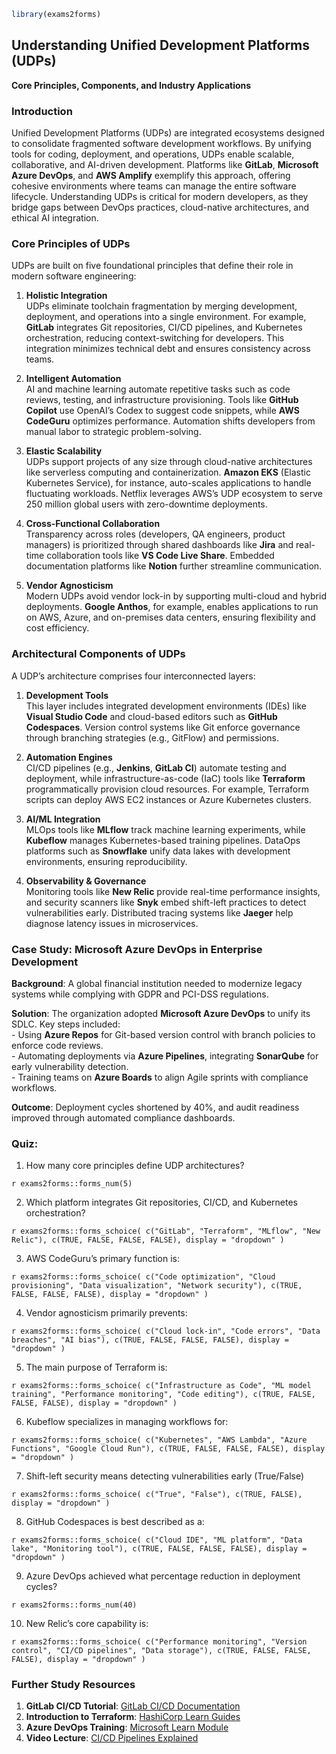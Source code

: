 ```r
library(exams2forms)
```

## **Understanding Unified Development Platforms (UDPs)**  
**Core Principles, Components, and Industry Applications**  

### **Introduction**  
Unified Development Platforms (UDPs) are integrated ecosystems designed to consolidate fragmented software development workflows. By unifying tools for coding, deployment, and operations, UDPs enable scalable, collaborative, and AI-driven development. Platforms like **GitLab**, **Microsoft Azure DevOps**, and **AWS Amplify** exemplify this approach, offering cohesive environments where teams can manage the entire software lifecycle. Understanding UDPs is critical for modern developers, as they bridge gaps between DevOps practices, cloud-native architectures, and ethical AI integration.  

### **Core Principles of UDPs**
UDPs are built on five foundational principles that define their role in modern software engineering:  

1. **Holistic Integration**  
   UDPs eliminate toolchain fragmentation by merging development, deployment, and operations into a single environment. For example, **GitLab** integrates Git repositories, CI/CD pipelines, and Kubernetes orchestration, reducing context-switching for developers. This integration minimizes technical debt and ensures consistency across teams.  

2. **Intelligent Automation**  
   AI and machine learning automate repetitive tasks such as code reviews, testing, and infrastructure provisioning. Tools like **GitHub Copilot** use OpenAI’s Codex to suggest code snippets, while **AWS CodeGuru** optimizes performance. Automation shifts developers from manual labor to strategic problem-solving.  

3. **Elastic Scalability**  
   UDPs support projects of any size through cloud-native architectures like serverless computing and containerization. **Amazon EKS** (Elastic Kubernetes Service), for instance, auto-scales applications to handle fluctuating workloads. Netflix leverages AWS’s UDP ecosystem to serve 250 million global users with zero-downtime deployments.  

4. **Cross-Functional Collaboration**  
   Transparency across roles (developers, QA engineers, product managers) is prioritized through shared dashboards like **Jira** and real-time collaboration tools like **VS Code Live Share**. Embedded documentation platforms like **Notion** further streamline communication.  

5. **Vendor Agnosticism**  
   Modern UDPs avoid vendor lock-in by supporting multi-cloud and hybrid deployments. **Google Anthos**, for example, enables applications to run on AWS, Azure, and on-premises data centers, ensuring flexibility and cost efficiency.  

### **Architectural Components of UDPs**  
A UDP’s architecture comprises four interconnected layers:  

1. **Development Tools**  
   This layer includes integrated development environments (IDEs) like **Visual Studio Code** and cloud-based editors such as **GitHub Codespaces**. Version control systems like Git enforce governance through branching strategies (e.g., GitFlow) and permissions.  

2. **Automation Engines**  
   CI/CD pipelines (e.g., **Jenkins**, **GitLab CI**) automate testing and deployment, while infrastructure-as-code (IaC) tools like **Terraform** programmatically provision cloud resources. For example, Terraform scripts can deploy AWS EC2 instances or Azure Kubernetes clusters.  

3. **AI/ML Integration**  
   MLOps tools like **MLflow** track machine learning experiments, while **Kubeflow** manages Kubernetes-based training pipelines. DataOps platforms such as **Snowflake** unify data lakes with development environments, ensuring reproducibility.  

4. **Observability & Governance**  
   Monitoring tools like **New Relic** provide real-time performance insights, and security scanners like **Snyk** embed shift-left practices to detect vulnerabilities early. Distributed tracing systems like **Jaeger** help diagnose latency issues in microservices.  

### **Case Study: Microsoft Azure DevOps in Enterprise Development**  
**Background**: A global financial institution needed to modernize legacy systems while complying with GDPR and PCI-DSS regulations.  

**Solution**: The organization adopted **Microsoft Azure DevOps** to unify its SDLC. Key steps included:  
- Using **Azure Repos** for Git-based version control with branch policies to enforce code reviews.  
- Automating deployments via **Azure Pipelines**, integrating **SonarQube** for early vulnerability detection.  
- Training teams on **Azure Boards** to align Agile sprints with compliance workflows.  

**Outcome**: Deployment cycles shortened by 40%, and audit readiness improved through automated compliance dashboards.  

### **Quiz:**  

1. How many core principles define UDP architectures?

`r exams2forms::forms_num(5)`

2. Which platform integrates Git repositories, CI/CD, and Kubernetes orchestration?

`r exams2forms::forms_schoice( c("GitLab", "Terraform", "MLflow", "New Relic"), c(TRUE, FALSE, FALSE, FALSE), display = "dropdown" )`

3. AWS CodeGuru's primary function is:

`r exams2forms::forms_schoice( c("Code optimization", "Cloud provisioning", "Data visualization", "Network security"), c(TRUE, FALSE, FALSE, FALSE), display = "dropdown" )`

4. Vendor agnosticism primarily prevents:

`r exams2forms::forms_schoice( c("Cloud lock-in", "Code errors", "Data breaches", "AI bias"), c(TRUE, FALSE, FALSE, FALSE), display = "dropdown" )`

5. The main purpose of Terraform is:

`r exams2forms::forms_schoice( c("Infrastructure as Code", "ML model training", "Performance monitoring", "Code editing"), c(TRUE, FALSE, FALSE, FALSE), display = "dropdown" )`

6. Kubeflow specializes in managing workflows for:

`r exams2forms::forms_schoice( c("Kubernetes", "AWS Lambda", "Azure Functions", "Google Cloud Run"), c(TRUE, FALSE, FALSE, FALSE), display = "dropdown" )`

7. Shift-left security means detecting vulnerabilities early (True/False)

`r exams2forms::forms_schoice( c("True", "False"), c(TRUE, FALSE), display = "dropdown" )`

8. GitHub Codespaces is best described as a:

`r exams2forms::forms_schoice( c("Cloud IDE", "ML platform", "Data lake", "Monitoring tool"), c(TRUE, FALSE, FALSE, FALSE), display = "dropdown" )`

9. Azure DevOps achieved what percentage reduction in deployment cycles?

`r exams2forms::forms_num(40)`

10. New Relic's core capability is:

`r exams2forms::forms_schoice( c("Performance monitoring", "Version control", "CI/CD pipelines", "Data storage"), c(TRUE, FALSE, FALSE, FALSE), display = "dropdown" )`

<!-- **Final Grade**:    -->

<!-- Warning message: -->
<!-- In total_correct() : -->
<!--   The function webexercises::total_correct() is deprecated. Use sections with the class 'webex-check' to set up self-checking mini-quizzes with total correct. -->

### **Further Study Resources**  
1. **GitLab CI/CD Tutorial**: [GitLab CI/CD Documentation](https://docs.gitlab.com/ee/ci/)  
2. **Introduction to Terraform**: [HashiCorp Learn Guides](https://learn.hashicorp.com/terraform)  
3. **Azure DevOps Training**: [Microsoft Learn Module](https://learn.microsoft.com/en-us/azure/devops/)  
4. **Video Lecture**: [CI/CD Pipelines Explained](https://www.youtube.com/watch?v=scEDHsr3APg)  

<!-- **Next**: [Part 2 – AI Integration and Ethical Considerations in UDPs](ai-driven-dev.qmd) -->
